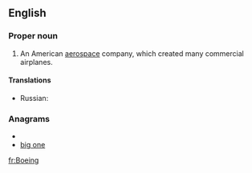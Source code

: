 ==English==
{{wikipedia}}

===Proper noun===
{{en-proper noun}}

# {{aviation}} An American [[aerospace]] company, which created many commercial airplanes.

====Translations====
{{trans-top|An American aerospace company}}
* Russian: {{t|ru|Боинг|m|tr=Bóing|sc=Cyrl}}
{{trans-mid}}
{{trans-bottom}}

===Anagrams===
* {{alphagram|begino}}
* [[big one#English|big one]]

[[fr:Boeing]]
